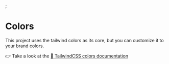 
<Meta title="Colors" />;

# Colors

This project uses the tailwind colors as its core, but you can customize it to your brand colors.

👉 Take a look at the [🔗 TailwindCSS colors documentation](https://tailwindcss.com/docs/customizing-colors)

<ColorPalette>
  <ColorItem
    title="Grayscale"
    subtitle="Neutral colors"
    colors={{
      white: "#ffffff",
      "slate-100": "#f1f5f9",
      "slate-200": "#e2e8f0",
      "slate-300": "#cbd5e1",
      "slate-400": "#94a3b8",
      "slate-500": "#64748b",
      "slate-600": "#475569",
      "slate-700": "#334155 ",
      "zinc-800": "#27272a",
      "zinc-900": "#18181b",
    }}
  />
  <ColorItem
    title="Success"
    subtitle="Positive feedback colors"
    colors={{
      "emerald-600": "#059669",
      "emerald-700": "#047857",
      "emerald-800": "#065f46",
    }}
  />
  <ColorItem
    title="Danger"
    subtitle="Negative feedback colors"
    colors={{
      "red-600": "#dc2626",
      "red-700": "#b91c1c",
      "red-800": "#991b1b",
    }}
  />
  <ColorItem
    title="Primary"
    subtitle="Main color"
    colors={{ "zinc-900": "#18181b" }}
  />
</ColorPalette>
